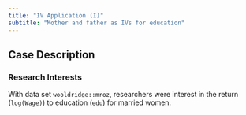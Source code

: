 ```yaml
---
title: "IV Application (I)"
subtitle: "Mother and father as IVs for education"
---
```


## Case Description

### Research Interests

With data set `wooldridge::mroz`, researchers were interest in the return (`log(Wage)`) to education (`edu`) for married women.